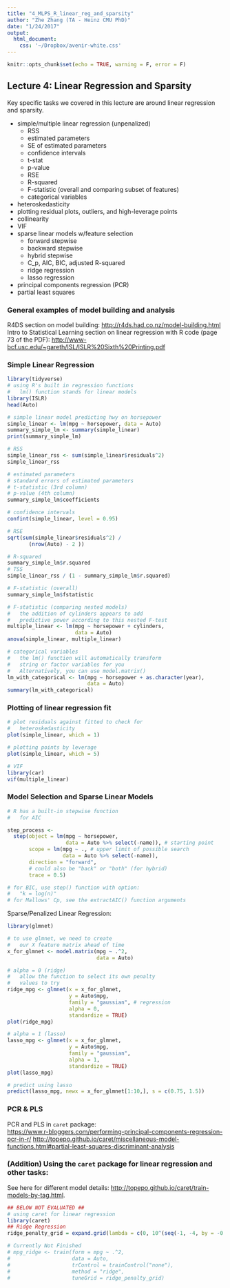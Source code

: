 ```yaml
---
title: "4_MLPS_R_linear_reg_and_sparsity"
author: "Zhe Zhang (TA - Heinz CMU PhD)"
date: "1/24/2017"
output: 
  html_document:
    css: '~/Dropbox/avenir-white.css'
---
```


```r
knitr::opts_chunk$set(echo = TRUE, warning = F, error = F)
```

## Lecture 4: Linear Regression and Sparsity

Key specific tasks we covered in this lecture are around linear regression and sparsity.

* simple/multiple linear regression (unpenalized)
    + RSS
    + estimated parameters
    + SE of estimated parameters
    + confidence intervals
    + t-stat
    + p-value
    + RSE
    + R-squared
    + F-statistic (overall and comparing subset of features)
    + categorical variables
* heteroskedasticity
* plotting residual plots, outliers, and high-leverage points
* collinearity
* VIF
* sparse linear models w/feature selection
    + forward stepwise
    + backward stepwise
    + hybrid stepwise
    + C_p, AIC, BIC, adjusted R-squared
    + ridge regression
    + lasso regression
* principal components regression (PCR)
* partial least squares

### General examples of model building and analysis

R4DS section on model building: <http://r4ds.had.co.nz/model-building.html>  
Intro to Statistical Learning section on linear regression with R code (page 73 of the PDF): <http://www-bcf.usc.edu/~gareth/ISL/ISLR%20Sixth%20Printing.pdf>

### Simple Linear Regression

```r
library(tidyverse)
# using R's built in regression functions
#   lm() function stands for linear models
library(ISLR)
head(Auto)

# simple linear model predicting hwy on horsepower
simple_linear <- lm(mpg ~ horsepower, data = Auto)
summary_simple_lm <- summary(simple_linear)
print(summary_simple_lm)

# RSS
simple_linear_rss <- sum(simple_linear$residuals^2)
simple_linear_rss

# estimated parameters
# standard errors of estimated parameters
# t-statistic (3rd column)
# p-value (4th column)
summary_simple_lm$coefficients

# confidence intervals
confint(simple_linear, level = 0.95)

# RSE
sqrt(sum(simple_linear$residuals^2) / 
       (nrow(Auto) - 2 ))

# R-squared
summary_simple_lm$r.squared
# TSS
simple_linear_rss / (1 - summary_simple_lm$r.squared)

# F-statistic (overall)
summary_simple_lm$fstatistic

# F-statistic (comparing nested models)
#   the addition of cylinders appears to add
#   predictive power according to this nested F-test
multiple_linear <- lm(mpg ~ horsepower + cylinders,
                      data = Auto)
anova(simple_linear, multiple_linear)

# categorical variables
#   the lm() function will automatically transform
#   string or factor variables for you
#   Alternatively, you can use model.matrix()
lm_with_categorical <- lm(mpg ~ horsepower + as.character(year),
                          data = Auto)
summary(lm_with_categorical)
```

### Plotting of linear regression fit

```r
# plot residuals against fitted to check for
#   heteroskedasticity
plot(simple_linear, which = 1)

# plotting points by leverage
plot(simple_linear, which = 5)

# VIF
library(car)
vif(multiple_linear)
```

### Model Selection and Sparse Linear Models

```r
# R has a built-in stepwise function
#   for AIC

step_process <- 
  step(object = lm(mpg ~ horsepower, 
                   data = Auto %>% select(-name)), # starting point
       scope = lm(mpg ~ ., # upper limit of possible search
                  data = Auto %>% select(-name)), 
       direction = "forward", 
       # could also be "back" or "both" (for hybrid)
       trace = 0.5)

# for BIC, use step() function with option:
#   "k = log(n)"
# for Mallows' Cp, see the extractAIC() function arguments
```

Sparse/Penalized Linear Regression:

```r
library(glmnet)

# to use glmnet, we need to create 
#   our X feature matrix ahead of time
x_for_glmnet <- model.matrix(mpg ~ .^2,
                             data = Auto)

# alpha = 0 (ridge)
#   allow the function to select its own penalty
#   values to try
ridge_mpg <- glmnet(x = x_for_glmnet,
                    y = Auto$mpg,
                    family = "gaussian", # regression
                    alpha = 0,
                    standardize = TRUE)
plot(ridge_mpg)

# alpha = 1 (lasso)
lasso_mpg <- glmnet(x = x_for_glmnet,
                    y = Auto$mpg,
                    family = "gaussian",
                    alpha = 1,
                    standardize = TRUE)
plot(lasso_mpg)

# predict using lasso
predict(lasso_mpg, newx = x_for_glmnet[1:10,], s = c(0.75, 1.5))
```

### PCR & PLS

PCR and PLS in `caret` package:  
<https://www.r-bloggers.com/performing-principal-components-regression-pcr-in-r/>
<http://topepo.github.io/caret/miscellaneous-model-functions.html#partial-least-squares-discriminant-analysis>

### (Addition) Using the `caret` package for linear regression and other tasks:

See here for different model details: <http://topepo.github.io/caret/train-models-by-tag.html>.

```r
## BELOW NOT EVALUATED ##
# using caret for linear regression
library(caret)
## Ridge Regression
ridge_penalty_grid = expand.grid(lambda = c(0, 10^(seq(-1, -4, by = -0.25))))

# Currently Not Finished
# mpg_ridge <- train(form = mpg ~ .^2,
#                    data = Auto,
#                    trControl = trainControl("none"),
#                    method = "ridge",
#                    tuneGrid = ridge_penalty_grid)
```

